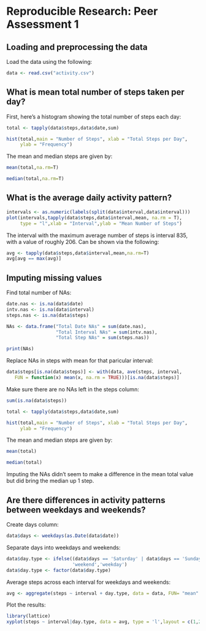 # Reproducible Research: Peer Assessment 1


## Loading and preprocessing the data

Load the data using the following:

```r
data <- read.csv("activity.csv")
```


## What is mean total number of steps taken per day?

First, here's a histogram showing the total number of steps each day:

```r

total <- tapply(data$steps,data$date,sum)

hist(total,main = "Number of Steps", xlab = "Total Steps per Day", 
     ylab = "Frequency")
```

The mean and median steps are given by:

```r
mean(total,na.rm=T)

median(total,na.rm=T)
```

## What is the average daily activity pattern?

```r
intervals <- as.numeric(labels(split(data$interval,data$interval)))
plot(intervals,tapply(data$steps,data$interval,mean, na.rm = T),
     type = "l",xlab = "Interval",ylab = "Mean Number of Steps")
```

The interval with the maximum average number of steps is interval 835, with a value of roughly 206.  Can be shown via the following:
```r
avg <- tapply(data$steps,data$interval,mean,na.rm=T)
avg[avg == max(avg)]
```

## Imputing missing values

Find total number of NAs:
```r
date.nas <- is.na(data$date)
intv.nas <- is.na(data$interval)
steps.nas <- is.na(data$steps)

NAs <- data.frame("Total Date NAs" = sum(date.nas), 
                  "Total Interval NAs" = sum(intv.nas),
                  "Total Step NAs" = sum(steps.nas))

print(NAs)
```

Replace NAs in steps with mean for that paricular interval:
```r
data$steps[is.na(data$steps)] <- with(data, ave(steps, interval, 
   FUN = function(x) mean(x, na.rm = TRUE)))[is.na(data$steps)]
```

Make sure there are no NAs left in the steps column:
```r
sum(is.na(data$steps))
```


```r
total <- tapply(data$steps,data$date,sum)

hist(total,main = "Number of Steps", xlab = "Total Steps per Day", 
     ylab = "Frequency")
```

The mean and median steps are given by:

```r
mean(total)

median(total)
```

Imputing the NAs didn't seem to make a difference in the mean total value but did bring the median up 1 step.

## Are there differences in activity patterns between weekdays and weekends?

Create days column:
```r
data$days <- weekdays(as.Date(data$date))
```

Separate days into weekdays and weekends:

```r
data$day.type <- ifelse((data$days == 'Saturday' | data$days == 'Sunday'),
                        'weekend','weekday')
data$day.type <- factor(data$day.type)
```

Average steps across each interval for weekdays and weekends:
```r
avg <- aggregate(steps ~ interval + day.type, data = data, FUN= "mean" )
```

Plot the results:
```r
library(lattice)
xyplot(steps ~ interval|day.type, data = avg, type = 'l',layout = c(1,2))
```
